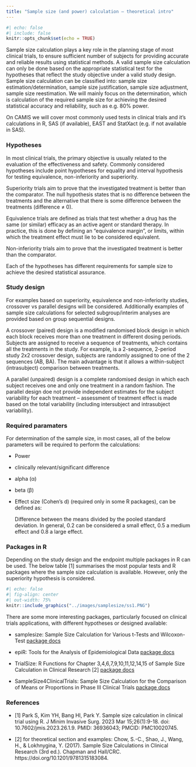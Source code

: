```yaml
---
title: "Sample size (and power) calculation – theoretical intro"
---
```


```r
#| echo: false
#| include: false
knitr::opts_chunk$set(echo = TRUE)
```

Sample size calculation plays a key role in the planning stage of most clinical trials, to ensure sufficient number of subjects for providing accurate and reliable results using statistical methods. A valid sample size calculation can only be done based on the appropriate statistical test for the hypotheses that reflect the study objective under a valid study design. Sample size calculation can be classified into: sample size estimation/determination, sample size justification, sample size adjustment, sample size reestimation. We will mainly focus on the determination, which is calculation of the required sample size for achieving the desired statistical accuracy and reliability, such as e.g. 80% power.

On CAMIS we will cover most commonly used tests in clinical trials and it's calculations in R, SAS (if available), EAST and StatXact (e.g. if not available in SAS).

### Hypotheses {.unnumbered}

In most clinical trials, the primary objective is usually related to the evaluation of the effectiveness and safety. Commonly considered hypotheses include point hypotheses for equality and interval hypothesis for testing equivalence, non-inferiority and superiority.

Superiority trials aim to prove that the investigated treatment is better than the comparator. The null hypothesis states that is no difference between the treatments and the alternative that there is some difference between the treatments (difference ≠ 0).

Equivalence trials are defined as trials that test whether a drug has the same (or similar) efficacy as an active agent or standard therapy. In practice, this is done by defining an "equivalence margin", or limits, within which the treatment effect must lie to be considered equivalent.

Non-inferiority trials aim to prove that the investigated treatment is better than the comparator.

Each of the hypotheses has different requirements for sample size to achieve the desired statistical assurance.

### Study design {.unnumbered}

For examples based on superiority, equivalence and non-inferiority studies, crossover vs parallel designs will be considered. Additionally examples of sample size calculations for selected subgroup/interim analyses are provided based on group sequential designs.

A crossover (paired) design is a modified randomised block design in which each block receives more than one treatment in different dosing periods. Subjects are assigned to receive a sequence of treatments, which contains all the treatments in the study. For example, is a 2-sequence, 2-period study 2x2 crossover design, subjects are randomly assigned to one of the 2 sequences (AB, BA). The main advantage is that it allows a within-subject (intrasubject) comparison between treatments.

A parallel (unpaired) design is a complete randomised design in which each subject receives one and only one treatment in a random fashion. The parallel design doe not provide independent estimates for the subject variability for each treatment -- assessment of treatment effect is made based on the total variability (including intersubject and intrasubject variability).

### Required paramaters {.unnumbered}

For determination of the sample size, in most cases, all of the below parameters will be required to perform the calculations:

-   Power

-   clinically relevant/significant difference

-   alpha (α)

-   beta (β)

-   Effect size (Cohen's d) (required only in some R packages), can be defined as:

    Difference between the means divided by the pooled standard deviation. In general, 0.2 can be considered a small effect, 0.5 a medium effect and 0.8 a large effect.

### Packages in R {.unnumbered}

Depending on the study design and the endpoint multiple packages in R can be used. The below table \[1\] summarises the most popular tests and R packages where the sample size calculation is available. However, only the superiority hypothesis is considered.

```r
#| echo: false
#| fig-align: center
#| out-width: 75%
knitr::include_graphics("../images/samplesize/ss1.PNG")
```

There are some more interesting packages, particularly focused on clinical trials applications, with different hypotheses or designed available:

-   samplesize: Sample Size Calculation for Various t-Tests and Wilcoxon-Test [package docs](https://cran.r-project.org/web/packages/samplesize/samplesize.pdf)

-   epiR: Tools for the Analysis of Epidemiological Data [package docs](https://cran.r-project.org/web/packages/epiR/epiR.pdf)

-   TrialSize: R Functions for Chapter 3,4,6,7,9,10,11,12,14,15 of Sample Size Calculation in Clinical Research \[2\] [package docs](https://cran.r-project.org/web/packages/TrialSize/TrialSize.pdf)

-   SampleSize4ClinicalTrials: Sample Size Calculation for the Comparison of Means or Proportions in Phase III Clinical Trials [package docs](https://cran.r-project.org/web/packages/SampleSize4ClinicalTrials/SampleSize4ClinicalTrials.pdf)

### References {.unnumbered}

-   \[1\] Park S, Kim YH, Bang HI, Park Y. Sample size calculation in clinical trial using R. J Minim Invasive Surg. 2023 Mar 15;26(1):9-18. doi: 10.7602/jmis.2023.26.1.9. PMID: 36936043; PMCID: PMC10020745.

-   \[2\] for theoretical section and examples: Chow, S.-C., Shao, J., Wang, H., & Lokhnygina, Y. (2017). Sample Size Calculations in Clinical Research (3rd ed.). Chapman and Hall/CRC. https://doi.org/10.1201/9781315183084.
